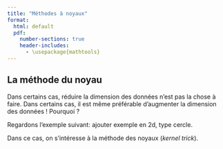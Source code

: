 ```yaml
--- 
title: "Méthodes à noyaux"
format: 
  html: default
  pdf:
    number-sections: true
    header-includes:
      - \usepackage{mathtools} 
---
```


## La méthode du noyau

Dans certains cas, réduire la dimension des données n'est pas la chose à faire. Dans certains cas, il est même préférable d'augmenter la dimension des données ! Pourquoi ?

Regardons l'exemple suivant: ajouter exemple en 2d, type cercle.

Dans ce cas, on s'intéresse à la méthode des noyaux (*kernel trick*).


